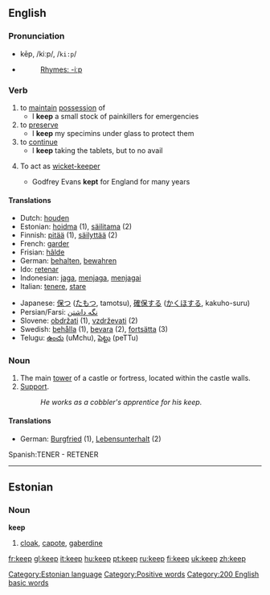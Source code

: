 ==English==

{{rank|half|certain|sent|271|keep|myself|morning|money}}

===Pronunciation===
*kēp, /kiːp/, /<tt>ki:p</tt>/
*{{audio|en-us-keep.ogg|Audio (US)}}
*:[[Rhymes:English:-iːp|Rhymes: -iːp]]

===Verb===
{{irregverb|'''to keep'''|'''[[keeps]]'''|'''[[kept]]'''|'''[[kept]]'''|'''[[keeping]]'''}}

# to [[maintain]] [[possession]] of
#* I '''keep''' a small stock of painkillers for emergencies
# to [[preserve]]
#* I '''keep''' my specimins under glass to protect them
# to [[continue]]
#* I '''keep''' taking the tablets, but to no avail
#{{cricket}} To act as [[wicket-keeper]]
#* Godfrey Evans '''kept''' for England for many years

====Translations====
{{top}}
*Dutch: [[houden]]
*Estonian: [[hoidma]] (1), [[säilitama]] (2)
*Finnish: [[pitää]] (1), [[säilyttää]] (2)
*French: [[garder]]
*Frisian: [[hâlde]]
*German: [[behalten]], [[bewahren]]
*Ido: [[retenar]]
*Indonesian: [[jaga]], [[jaga|menjaga]], [[jaga|menjagai]]
*Italian: [[tenere]], [[stare]]
{{mid}}
*Japanese: [[保つ]] ([[たもつ]], tamotsu), [[確保]]する ([[かくほ]]する, kakuho-suru)
*Persian/Farsi: [[نگه داشتن]]
*Slovene: [[obdržati]] (1), [[vzdrževati]] (2)
*Swedish: [[behålla]] (1), [[bevara]] (2), [[fortsätta]] (3)
*Telugu: [[ఉంచు]] (uMchu), [[పెట్టు]] (peTTu)
{{bottom}}

===Noun===
{{en-noun|keep|keeps}}

# The main [[tower]] of a castle or fortress, located within the castle walls.
# [[support|Support]].
#: ''He works as a cobbler's apprentice for his keep.''

====Translations====
{{top}}
*German: [[Burgfried]] {{m}} (1), [[Lebensunterhalt]] {{m}} (2)
{{mid}}
{{bottom}}
Spanish:TENER - RETENER

----

==Estonian==
[[Category:Estonian language]]
===Noun===
'''keep'''
# [[cloak]], [[capote]], [[gaberdine]]

[[Category:Positive words]]
[[Category:200 English basic words]]

[[fr:keep]]
[[gl:keep]]
[[it:keep]]
[[hu:keep]]
[[pt:keep]]
[[ru:keep]]
[[fi:keep]]
[[uk:keep]]
[[zh:keep]]
